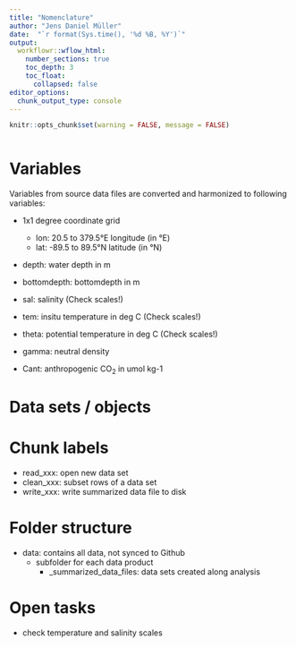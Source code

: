```yaml
---
title: "Nomenclature"
author: "Jens Daniel Müller"
date:  "`r format(Sys.time(), '%d %B, %Y')`"
output: 
  workflowr::wflow_html:
    number_sections: true
    toc_depth: 3
    toc_float:
      collapsed: false
editor_options:
  chunk_output_type: console
---
```


```r
knitr::opts_chunk$set(warning = FALSE, message = FALSE)
```

```r

```


# Variables

Variables from source data files are converted and harmonized to following variables:

- 1x1 degree coordinate grid
  - lon: 20.5 to 379.5°E longitude (in °E)
  - lat: -89.5 to 89.5°N latitude (in °N)
- depth: water depth in m
- bottomdepth: bottomdepth in m

- sal: salinity (Check scales!)
- tem: insitu temperature in deg C (Check scales!)
- theta: potential temperature in deg C (Check scales!)
- gamma: neutral density

- Cant: anthropogenic CO~2~ in umol kg-1

# Data sets / objects

# Chunk labels

- read_xxx: open new data set
- clean_xxx: subset rows of a data set
- write_xxx: write summarized data file to disk

# Folder structure

- data: contains all data, not synced to Github
  - subfolder for each data product
    - _summarized_data_files: data sets created along analysis


# Open tasks

- check temperature and salinity scales 
